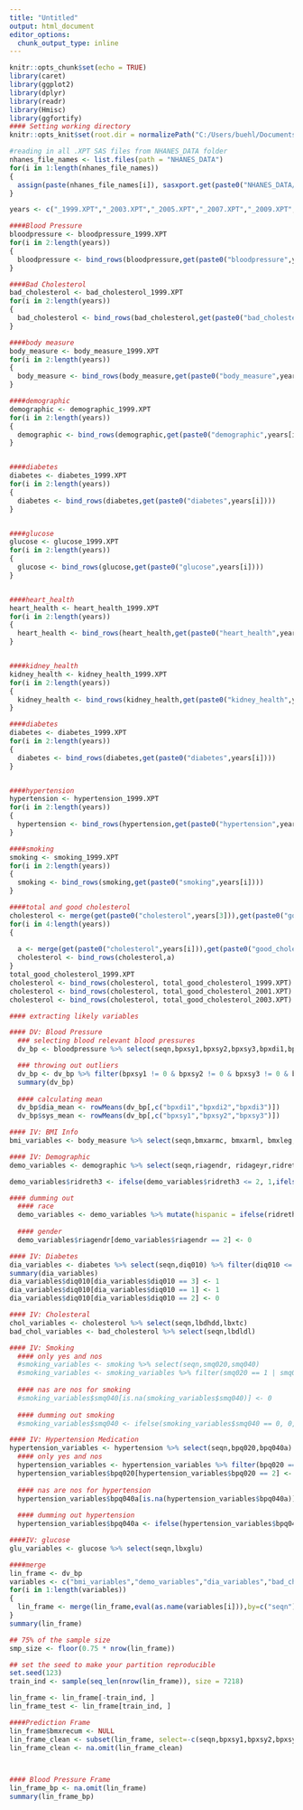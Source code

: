 ---
title: "Untitled"
output: html_document
editor_options: 
  chunk_output_type: inline
---

```{r setup, include=FALSE}
knitr::opts_chunk$set(echo = TRUE)
library(caret) 
library(ggplot2)
library(dplyr)
library(readr)
library(Hmisc)
library(ggfortify)
#### Setting working directory 
knitr::opts_knit$set(root.dir = normalizePath("C:/Users/buehl/Documents/classes/senior-research"))
```



```{r}
#reading in all .XPT SAS files from NHANES_DATA folder 
nhanes_file_names <- list.files(path = "NHANES_DATA")
for(i in 1:length(nhanes_file_names))
{
  assign(paste(nhanes_file_names[i]), sasxport.get(paste0("NHANES_DATA/", nhanes_file_names[i])))
}
```

```{r}
years <- c("_1999.XPT","_2003.XPT","_2005.XPT","_2007.XPT","_2009.XPT","_2011.XPT","_2013.XPT","_2015.XPT")

####Blood Pressure 
bloodpressure <- bloodpressure_1999.XPT
for(i in 2:length(years))
{
  bloodpressure <- bind_rows(bloodpressure,get(paste0("bloodpressure",years[i])))    
}

####Bad Cholesterol
bad_cholesterol <- bad_cholesterol_1999.XPT
for(i in 2:length(years))
{
  bad_cholesterol <- bind_rows(bad_cholesterol,get(paste0("bad_cholesterol",years[i])))    
}

####body measure 
body_measure <- body_measure_1999.XPT
for(i in 2:length(years))
{
  body_measure <- bind_rows(body_measure,get(paste0("body_measure",years[i])))    
}

####demographic 
demographic <- demographic_1999.XPT
for(i in 2:length(years))
{
  demographic <- bind_rows(demographic,get(paste0("demographic",years[i])))    
}


####diabetes 
diabetes <- diabetes_1999.XPT
for(i in 2:length(years))
{
  diabetes <- bind_rows(diabetes,get(paste0("diabetes",years[i])))    
}


####glucose 
glucose <- glucose_1999.XPT
for(i in 2:length(years))
{
  glucose <- bind_rows(glucose,get(paste0("glucose",years[i])))    
}


####heart_health 
heart_health <- heart_health_1999.XPT
for(i in 2:length(years))
{
  heart_health <- bind_rows(heart_health,get(paste0("heart_health",years[i])))    
}


####kidney_health 
kidney_health <- kidney_health_1999.XPT
for(i in 2:length(years))
{
  kidney_health <- bind_rows(kidney_health,get(paste0("kidney_health",years[i])))    
}

####diabetes 
diabetes <- diabetes_1999.XPT
for(i in 2:length(years))
{
  diabetes <- bind_rows(diabetes,get(paste0("diabetes",years[i])))    
}


####hypertension
hypertension <- hypertension_1999.XPT
for(i in 2:length(years))
{
  hypertension <- bind_rows(hypertension,get(paste0("hypertension",years[i])))    
}

####smoking
smoking <- smoking_1999.XPT
for(i in 2:length(years))
{
  smoking <- bind_rows(smoking,get(paste0("smoking",years[i])))    
}

####total and good cholesterol 
cholesterol <- merge(get(paste0("cholesterol",years[3])),get(paste0("good_cholesterol",years[3])))
for(i in 4:length(years))
{
  
  a <- merge(get(paste0("cholesterol",years[i])),get(paste0("good_cholesterol",years[i])))
  cholesterol <- bind_rows(cholesterol,a)
}
total_good_cholesterol_1999.XPT
cholesterol <- bind_rows(cholesterol, total_good_cholesterol_1999.XPT)
cholesterol <- bind_rows(cholesterol, total_good_cholesterol_2001.XPT)
cholesterol <- bind_rows(cholesterol, total_good_cholesterol_2003.XPT)
```

```{r}
#### extracting likely variables 

#### DV: Blood Pressure 
  ### selecting blood relevant blood pressures 
  dv_bp <- bloodpressure %>% select(seqn,bpxsy1,bpxsy2,bpxsy3,bpxdi1,bpxdi2,bpxdi3)

  ### throwing out outliers
  dv_bp <- dv_bp %>% filter(bpxsy1 != 0 & bpxsy2 != 0 & bpxsy3 != 0 & bpxdi1 != 0 & bpxdi2 != 0 & bpxdi3 != 0 & bpxsy1 < 200 & bpxsy2 < 200 & bpxsy3 < 200 & bpxdi1 < 200 & bpxdi2,bpxdi3 < 200 & bpxdi1 > 27 & bpxdi2 > 27 & bpxdi3 > 27)
  summary(dv_bp)
  
  #### calculating mean 
  dv_bp$dia_mean <- rowMeans(dv_bp[,c("bpxdi1","bpxdi2","bpxdi3")])
  dv_bp$sys_mean <- rowMeans(dv_bp[,c("bpxsy1","bpxsy2","bpxsy3")])

#### IV: BMI Info 
bmi_variables <- body_measure %>% select(seqn,bmxarmc, bmxarml, bmxleg, bmxrecum, bmxsad1, bmxht, bmxwaist, bmxwt, bmxbmi)

#### IV: Demographic 
demo_variables <- demographic %>% select(seqn,riagendr, ridageyr,ridreth3)

demo_variables$ridreth3 <- ifelse(demo_variables$ridreth3 <= 2, 1,ifelse(demo_variables$ridreth3 == 3,2,ifelse(demo_variables$ridreth3 == 4,3, ifelse(demo_variables$ridreth3 == 6, 4, ifelse(demo_variables$ridreth3 == 7,5,NA)))))

#### dumming out 
  #### race
  demo_variables <- demo_variables %>% mutate(hispanic = ifelse(ridreth3 == 1,1,0),white = ifelse(ridreth3 == 2,1,0),black = ifelse(ridreth3 == 3,1,0),asian = ifelse(ridreth3 == 4,1,0),mult = ifelse(ridreth3 == 5,1,0))
  
  #### gender 
  demo_variables$riagendr[demo_variables$riagendr == 2] <- 0  

#### IV: Diabetes 
dia_variables <- diabetes %>% select(seqn,diq010) %>% filter(diq010 <= 3)
summary(dia_variables)
dia_variables$diq010[dia_variables$diq010 == 3] <- 1  
dia_variables$diq010[dia_variables$diq010 == 1] <- 1
dia_variables$diq010[dia_variables$diq010 == 2] <- 0

#### IV: Cholesteral 
chol_variables <- cholesterol %>% select(seqn,lbdhdd,lbxtc)
bad_chol_variables <- bad_cholesterol %>% select(seqn,lbdldl)

#### IV: Smoking 
  #### only yes and nos 
  #smoking_variables <- smoking %>% select(seqn,smq020,smq040)
  #smoking_variables <- smoking_variables %>% filter(smq020 == 1 | smq020 == 2)
  
  #### nas are nos for smoking 
  #smoking_variables$smq040[is.na(smoking_variables$smq040)] <- 0
  
  #### dumming out smoking 
  #smoking_variables$smq040 <- ifelse(smoking_variables$smq040 == 0, 0, ifelse(smoking_variables$smq040 == 1, 1, ifelse(smoking_variables$smq040 == 2, 1, ifelse(smoking_variables$smq040 == 3,0, ifelse(smoking_variables$smq040 == 7,NA,NA)))))

#### IV: Hypertension Medication
hypertension_variables <- hypertension %>% select(seqn,bpq020,bpq040a)
  #### only yes and nos 
  hypertension_variables <- hypertension_variables %>% filter(bpq020 == 1 | bpq020 == 2)
  hypertension_variables$bpq020[hypertension_variables$bpq020 == 2] <- 0
  
  #### nas are nos for hypertension 
  hypertension_variables$bpq040a[is.na(hypertension_variables$bpq040a)] <- 0
  
  #### dumming out hypertension
  hypertension_variables$bpq040a <- ifelse(hypertension_variables$bpq040a == 0, 0, ifelse(hypertension_variables$bpq040a == 1, 1, ifelse(hypertension_variables$bpq040a == 2, 0, ifelse(hypertension_variables$bpq040a == 7,NA, ifelse(hypertension_variables$smq040 == 9,NA,NA)))))

####IV: glucose 
glu_variables <- glucose %>% select(seqn,lbxglu)

####merge 
lin_frame <- dv_bp 
variables <- c("bmi_variables","demo_variables","dia_variables","bad_chol_variables","chol_variables","glu_variables","hypertension_variables")
for(i in 1:length(variables))
{
  lin_frame <- merge(lin_frame,eval(as.name(variables[i])),by=c("seqn"))
}
summary(lin_frame)

## 75% of the sample size
smp_size <- floor(0.75 * nrow(lin_frame))

## set the seed to make your partition reproducible
set.seed(123)
train_ind <- sample(seq_len(nrow(lin_frame)), size = 7218)

lin_frame <- lin_frame[-train_ind, ]
lin_frame_test <- lin_frame[train_ind, ]
```

```{r}
####Prediction Frame 
lin_frame$bmxrecum <- NULL 
lin_frame_clean <- subset(lin_frame, select=-c(seqn,bpxsy1,bpxsy2,bpxsy3,bpxdi1,bpxdi2,bpxdi3)) 
lin_frame_clean <- na.omit(lin_frame_clean)



#### Blood Pressure Frame 
lin_frame_bp <- na.omit(lin_frame)
summary(lin_frame_bp)


```
